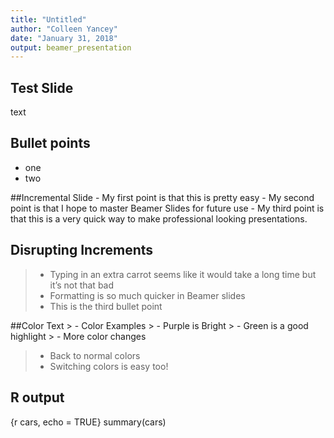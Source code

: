 ```yaml
---
title: "Untitled"
author: "Colleen Yancey"
date: "January 31, 2018"
output: beamer_presentation
---
```


## Test Slide
text

## Bullet points
- one
- two

 
##Incremental Slide
- My first point is that this is pretty easy
- My second point is that I hope to master Beamer Slides for future use
- My third point is that this is a very quick way to make professional looking presentations.

## Disrupting Increments
>- Typing in an extra carrot seems like it would take a long time but it's not that bad
>- Formatting is so much quicker in Beamer slides
>- This is the third bullet point

##Color Text
> - Color Examples
> - \color{purple} Purple is Bright 
> - \color{Green}  Green is a good highlight 
> - \color{red} More color changes \color{black}

> -  Back to normal colors 
> - \color{orange} Switching colors is easy too!

## R output
{r cars, echo = TRUE}
summary(cars)

